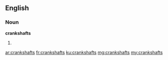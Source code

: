 ==English==

===Noun===
'''crankshafts'''

# {{plural of|crankshaft}}

[[ar:crankshafts]]
[[fr:crankshafts]]
[[ku:crankshafts]]
[[mg:crankshafts]]
[[my:crankshafts]]